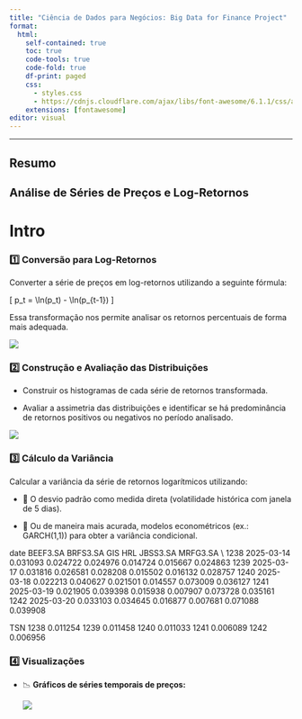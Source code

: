```yaml
---
title: "Ciência de Dados para Negócios: Big Data for Finance Project"
format:
  html:
    self-contained: true
    toc: true
    code-tools: true
    code-fold: true
    df-print: paged
    css: 
      - styles.css
      - https://cdnjs.cloudflare.com/ajax/libs/font-awesome/6.1.1/css/all.min.css
    extensions: [fontawesome]
editor: visual
---
```


------------------------------------------------------------------------

::: callout-note
## Resumo

<font size = 1>

# Análise de Séries de Preços e Log-Retornos

</font>
:::

# Intro

::: panel-tabset
### 1️⃣ Conversão para Log-Retornos

Converter a série de preços em log-retornos utilizando a seguinte fórmula:

\[ p_t = \\ln(p_t) - \\ln(p\_{t-1}) \]

Essa transformação nos permite analisar os retornos percentuais de forma mais adequada.

![](images/Captura%20de%20tela%202025-04-11%20161208-01.png)

### 2️⃣ Construção e Avaliação das Distribuições

-   Construir os histogramas de cada série de retornos transformada.

-   Avaliar a assimetria das distribuições e identificar se há predominância de retornos positivos ou negativos no período analisado.

![](images/download-01.png)

### 3️⃣ Cálculo da Variância

Calcular a variância da série de retornos logarítmicos utilizando:

-   🔹 O desvio padrão como medida direta (volatilidade histórica com janela de 5 dias).

-   🔹 Ou de maneira mais acurada, modelos econométricos (ex.: GARCH(1,1)) para obter a variância condicional.

date BEEF3.SA BRFS3.SA GIS HRL JBSS3.SA MRFG3.SA \\ 1238 2025-03-14 0.031093 0.024722 0.024976 0.014724 0.015667 0.024863 1239 2025-03-17 0.031816 0.026581 0.028208 0.015502 0.016132 0.028757 1240 2025-03-18 0.022213 0.040627 0.021501 0.014557 0.073009 0.036127 1241 2025-03-19 0.021905 0.039398 0.015938 0.007907 0.073728 0.035161 1242 2025-03-20 0.033103 0.034645 0.016877 0.007681 0.071088 0.039908

TSN 1238 0.011254 1239 0.011458 1240 0.011033 1241 0.006089 1242 0.006956
:::

::: panel-tabset
### 4️⃣ Visualizações

-   📉 **Gráficos de séries temporais de preços:**

    ![](images/Captura%20de%20tela%202025-04-11%20161441-01.png)
:::

 

 
